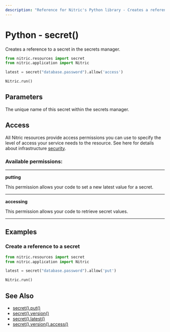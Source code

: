 ```yaml
---
description: "Reference for Nitric's Python library - Creates a reference to a secret in the secrets manager."
---
```


# Python - secret()

Creates a reference to a secret in the secrets manager.

```python
from nitric.resources import secret
from nitric.application import Nitric

latest = secret("database.password").allow('access')

Nitric.run()
```

## Parameters

<Properties>
  <Property name="name" required type="string">
    The unique name of this secret within the secrets manager.
  </Property>
</Properties>

## Access

All Nitric resources provide access permissions you can use to specify the level of access your service needs to the resource. See here for details about infrastructure [security](/get-started/foundations/infrastructure/security).

### Available permissions:

---

**putting**

This permission allows your code to set a new latest value for a secret.

---

**accessing**

This permission allows your code to retrieve secret values.

---

## Examples

### Create a reference to a secret

```python
from nitric.resources import secret
from nitric.application import Nitric

latest = secret("database.password").allow('put')

Nitric.run()
```

## See Also

- [secret().put()](./secret-put)
- [secret().version()](./secret-version)
- [secret().latest()](./secret-latest)
- [secret().version().access()](./secret-version-access)
